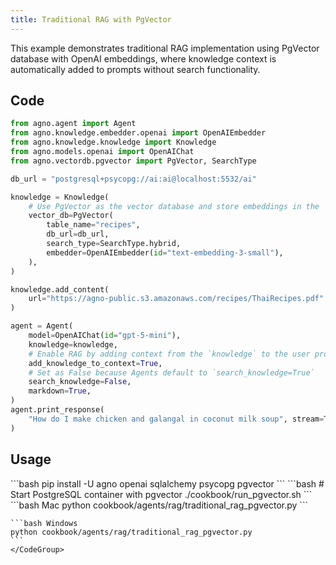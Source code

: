 ```yaml
---
title: Traditional RAG with PgVector
---
```


This example demonstrates traditional RAG implementation using PgVector database with OpenAI embeddings, where knowledge context is automatically added to prompts without search functionality.

## Code

```python cookbook/agents/rag/traditional_rag_pgvector.py
from agno.agent import Agent
from agno.knowledge.embedder.openai import OpenAIEmbedder
from agno.knowledge.knowledge import Knowledge
from agno.models.openai import OpenAIChat
from agno.vectordb.pgvector import PgVector, SearchType

db_url = "postgresql+psycopg://ai:ai@localhost:5532/ai"

knowledge = Knowledge(
    # Use PgVector as the vector database and store embeddings in the `ai.recipes` table
    vector_db=PgVector(
        table_name="recipes",
        db_url=db_url,
        search_type=SearchType.hybrid,
        embedder=OpenAIEmbedder(id="text-embedding-3-small"),
    ),
)

knowledge.add_content(
    url="https://agno-public.s3.amazonaws.com/recipes/ThaiRecipes.pdf"
)

agent = Agent(
    model=OpenAIChat(id="gpt-5-mini"),
    knowledge=knowledge,
    # Enable RAG by adding context from the `knowledge` to the user prompt.
    add_knowledge_to_context=True,
    # Set as False because Agents default to `search_knowledge=True`
    search_knowledge=False,
    markdown=True,
)
agent.print_response(
    "How do I make chicken and galangal in coconut milk soup", stream=True
)
```

## Usage

<Steps>
  <Snippet file="create-venv-step.mdx" />

  <Step title="Install libraries">
    ```bash
    pip install -U agno openai sqlalchemy psycopg pgvector
    ```
  </Step>

  <Step title="Setup PgVector">
    ```bash
    # Start PostgreSQL container with pgvector
    ./cookbook/run_pgvector.sh
    ```
  </Step>

  <Step title="Run Agent">
    <CodeGroup>
    ```bash Mac
    python cookbook/agents/rag/traditional_rag_pgvector.py
    ```
    
    ```bash Windows
    python cookbook/agents/rag/traditional_rag_pgvector.py
    ```
    </CodeGroup>
  </Step>
</Steps>